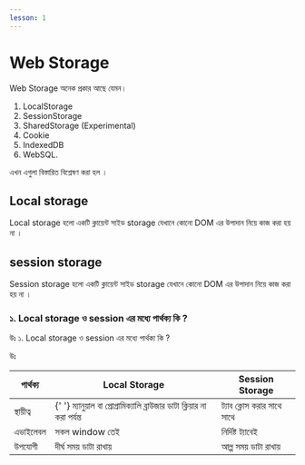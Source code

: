```yaml
---
lesson: 1
---
```


# Web Storage

Web Storage অনেক প্রকার আছে যেমন।

1.  LocalStorage
2.  SessionStorage
3.  SharedStorage (Experimental)
4.  Cookie
5.  IndexedDB
6.  WebSQL.

এখন এগুলা বিস্তারিত বিশ্লেষণ করা হল । 

## Local storage

Local storage হলো একটি ক্লায়েন্ট সাইড storage যেখানে কোনো DOM এর উপাদান নিয়ে কাজ
করা হয় না ।

## session storage

Session storage হলো একটি ক্লায়েন্ট সাইড storage যেখানে কোনো DOM এর উপাদান নিয়ে
কাজ করা হয় না ।

### ১. Local storage ও session এর মধ্যে পার্থক্য কি ?

উঃ ১. Local storage ও session এর মধ্যে পার্থক্য কি ?

উঃ

<table>
  <thead>
    <tr>
      <th>পার্থক্য</th>
      <th>Local Storage</th>
      <th>Session Storage</th>
    </tr>
  </thead>
  <tbody>
    <tr>
      <td>স্থায়ীত্ব</td>
      <td>
        {' '}
        ম্যানুয়াল বা প্রোগ্রামিক্যালি ব্রাউজার ডাটা ক্লিয়ার না করা পর্যন্ত
      </td>
      <td>ট্যাব ক্লোস করার সাথে সাথে</td>
    </tr>
    <tr>
      <td>এভাইলেবল</td>
      <td>সকল window তেই</td>
      <td>নির্দিষ্ট ট্যাবেই</td>
    </tr>
    <tr>
      <td>উপযোগী</td>
      <td>দীর্ঘ সময় ডাটা রাখায়</td>
      <td>আল্প সময় ডাটা রাখায়</td>
    </tr>
  </tbody>
</table>
